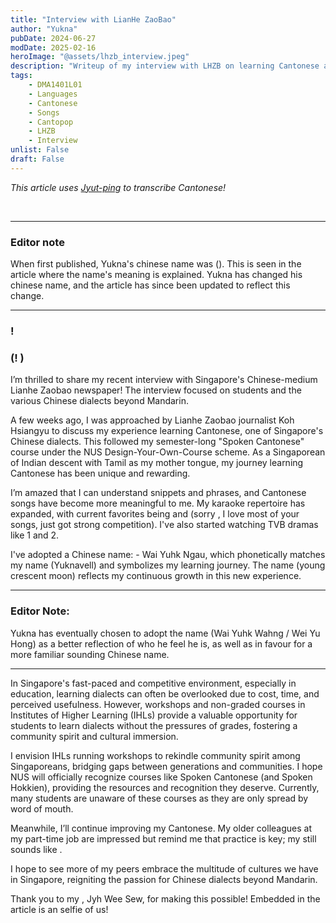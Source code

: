 ```yaml
---
title: "Interview with LianHe ZaoBao"
author: "Yukna"
pubDate: 2024-06-27
modDate: 2025-02-16
heroImage: "@assets/lhzb_interview.jpeg"
description: "Writeup of my interview with LHZB on learning Cantonese as an Indian"
tags: 
    - DMA1401L01
    - Languages
    - Cantonese
    - Songs 
    - Cantopop
    - LHZB
    - Interview
unlist: False
draft: False
---
```



*This article uses [Jyut-ping](https://en.wikipedia.org/wiki/Jyutping) to transcribe Cantonese!*

<br />

---
### Editor note 
When first published, Yukna's chinese name was <Furigana hanzi="威玉鉤" jyutping="wai1 juk6 ngau1" /> (<Furigana hanzi="威玉钩" jyutping="wēi yù gōu" />). This is seen in the article where the name's meaning is explained. Yukna has changed his chinese name, and the article has since been updated to reflect this change.

---

### <Furigana hanzi="你哋好啊" jyutping="nei5 dei6 hou2 aa3" />! <Furigana hanzi="我叫威玉弘" jyutping="ngo5 giu3 wai1 juk6 wang4" /> 


### (<Furigana hanzi="你们好吧" jyutping="Nǐ men hǎo a" />! <Furigana hanzi="我叫威玉弘" jyutping="Wǒ jiào wēi yù hóng" />)


I’m thrilled to share my recent interview with Singapore's Chinese-medium Lianhe Zaobao newspaper! The interview focused on students and the various Chinese dialects beyond Mandarin.



A few weeks ago, I was approached by Lianhe Zaobao journalist Koh Hsiangyu to discuss my experience learning Cantonese, one of Singapore's Chinese dialects. This followed my semester-long "Spoken Cantonese" course under the NUS Design-Your-Own-Course scheme. As a Singaporean of Indian descent with Tamil as my mother tongue, my journey learning Cantonese has been unique and rewarding.



I’m amazed that I can understand snippets and phrases, and Cantonese songs have become more meaningful to me. My karaoke repertoire has expanded, with current favorites being <Furigana hanzi="海闊天空" jyutping="hoi2 fut3 tin1 hung1" /> and <Furigana hanzi="夕陽之歌" jyutping="zik6 joeng4 zi1 go1" /> (sorry <Furigana hanzi="陈慧娴" jyutping="can4 wai6 haan4" />, I love most of your songs, just <Furigana hanzi="千千闋歌" jyutping="cin1 cin1 kyut3 go1" /> got strong competition). I've also started watching TVB dramas like <Furigana hanzi="衝上雲霄" jyutping="cung1 soeng5 wan4 siu1" /> 1 and 2.



I've adopted a Chinese name: <Furigana hanzi="威玉鉤" jyutping="wai1 juk6 ngau1" /> - Wai Yuhk Ngau, which phonetically matches my name (Yuknavell) and symbolizes my learning journey. The name <Furigana hanzi="玉鉤" jyutping="juk6 ngau1" /> (young crescent moon) reflects my continuous growth in this new experience.

---
### Editor Note: 
Yukna has eventually chosen to adopt the name <Furigana hanzi="威玉弘" jyutping="wai1 juk6 wang4" /> (Wai Yuhk Wahng / Wei Yu Hong) as a better reflection of who he feel he is, as well as in favour for a more familiar sounding Chinese name.

---

In Singapore's fast-paced and competitive environment, especially in education, learning dialects can often be overlooked due to cost, time, and perceived usefulness. However, workshops and non-graded courses in Institutes of Higher Learning (IHLs) provide a valuable opportunity for students to learn dialects without the pressures of grades, fostering a community spirit and cultural immersion.



I envision IHLs running workshops to rekindle community spirit among Singaporeans, bridging gaps between generations and communities. I hope NUS will officially recognize courses like Spoken Cantonese (and Spoken Hokkien), providing the resources and recognition they deserve. Currently, many students are unaware of these courses as they are only spread by word of mouth.


Meanwhile, I’ll continue improving my Cantonese. My older colleagues at my part-time job are impressed but remind me that practice is key; my <Furigana hanzi="六" jyutping="luk6" /> still sounds like <Furigana hanzi="落" jyutping="lok6" />.


I hope to see more of my peers embrace the multitude of cultures we have in Singapore, reigniting the passion for Chinese dialects beyond Mandarin.


Thank you to my <Furigana hanzi="老師" jyutping="lou5 si1" />, Jyh Wee Sew, for making this possible! Embedded in the article is an selfie of us! 
